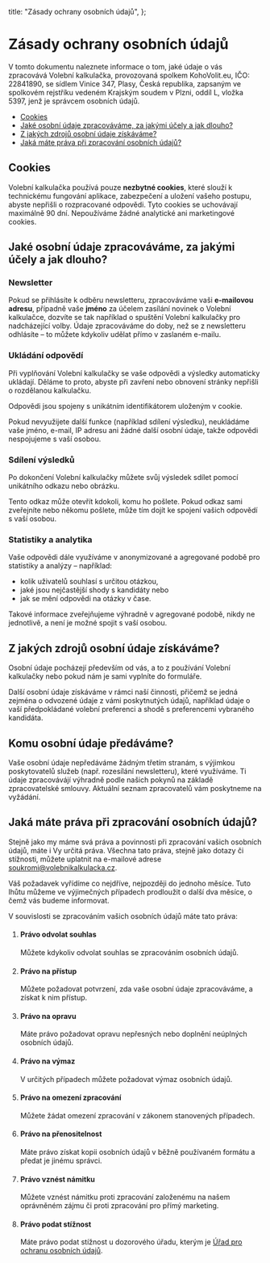   title: "Zásady ochrany osobních údajů",
};

# Zásady ochrany osobních údajů

V tomto dokumentu naleznete informace o tom, jaké údaje o vás zpracovává Volební kalkulačka, provozovaná spolkem KohoVolit.eu, IČO: 22841890, se sídlem Vinice 347, Plasy, Česká republika, zapsaným ve spolkovém rejstříku vedeném Krajským soudem v Plzni, oddíl L, vložka 5397, jenž je správcem osobních údajů.

- [Cookies](#cookies)
- [Jaké osobní údaje zpracováváme, za jakými účely a jak dlouho?](#jaké-osobní-údaje-zpracováváme-za-jakými-účely-a-jak-dlouho)
- [Z jakých zdrojů osobní údaje získáváme?](#z-jakých-zdrojů-osobní-údaje-získáváme)
- [Jaká máte práva při zpracování osobních údajů?](#jaká-máte-práva-při-zpracování-osobních-údajů)

## Cookies

Volební kalkulačka používá pouze **nezbytné cookies**, které slouží k technickému fungování aplikace, zabezpečení a uložení vašeho postupu, abyste nepřišli o rozpracované odpovědi. Tyto cookies se uchovávají maximálně 90 dní. Nepoužíváme žádné analytické ani marketingové cookies.

## Jaké osobní údaje zpracováváme, za jakými účely a jak dlouho?

### Newsletter

Pokud se přihlásíte k odběru newsletteru, zpracováváme vaši **e-mailovou adresu**, případně vaše **jméno** za účelem zasílání novinek o Volební kalkulačce, dozvíte se tak například o spuštění Volební kalkulačky pro nadcházející volby. Údaje zpracováváme do doby, než se z newsletteru odhlásíte – to můžete kdykoliv udělat přímo v zaslaném e-mailu.

### Ukládání odpovědí

Při vyplňování Volební kalkulačky se vaše odpovědi a výsledky automaticky ukládají. Děláme to proto, abyste při zavření nebo obnovení stránky nepřišli o rozdělanou kalkulačku.

Odpovědi jsou spojeny s unikátním identifikátorem uloženým v cookie.

Pokud nevyužijete další funkce (například sdílení výsledku), neukládáme vaše jméno, e-mail, IP adresu ani žádné další osobní údaje, takže odpovědi nespojujeme s vaší osobou.

### Sdílení výsledků

Po dokončení Volební kalkulačky můžete svůj výsledek sdílet pomocí unikátního odkazu nebo obrázku.

Tento odkaz může otevřít kdokoli, komu ho pošlete. Pokud odkaz sami zveřejníte nebo někomu pošlete, může tím dojít ke spojení vašich odpovědí s vaší osobou.

### Statistiky a analytika

Vaše odpovědi dále využíváme v anonymizované a agregované podobě pro statistiky a analýzy – například:

- kolik uživatelů souhlasí s určitou otázkou,
- jaké jsou nejčastější shody s kandidáty nebo
- jak se mění odpovědi na otázky v čase.

Takové informace zveřejňujeme výhradně v agregované podobě, nikdy ne jednotlivě, a není je možné spojit s vaší osobou.

## Z jakých zdrojů osobní údaje získáváme?

Osobní údaje pocházejí především od vás, a to z používání Volební kalkulačky nebo pokud nám je sami vyplníte do formuláře.

Další osobní údaje získáváme v rámci naší činnosti, přičemž se jedná zejména o odvozené údaje z vámi poskytnutých údajů, například údaje o vaší předpokládané volební preferenci a shodě s preferencemi vybraného kandidáta.

## Komu osobní údaje předáváme?

Vaše osobní údaje nepředáváme žádným třetím stranám, s výjimkou poskytovatelů služeb (např. rozesílání newsletteru), které využíváme. Ti údaje zpracovávájí výhradně podle našich pokynů na základě zpracovatelské smlouvy. Aktuální seznam zpracovatelů vám poskytneme na vyžádání.

## Jaká máte práva při zpracování osobních údajů?

Stejně jako my máme svá práva a povinnosti při zpracování vašich osobních údajů, máte i Vy určitá práva. Všechna tato práva, stejně jako dotazy či stížnosti, můžete uplatnit na e-mailové adrese [soukromi@volebnikalkulacka.cz](mailto:soukromi@volebnikalkulacka.cz).

Váš požadavek vyřídíme co nejdříve, nejpozději do jednoho měsíce. Tuto lhůtu můžeme ve výjimečných případech prodloužit o další dva měsíce, o čemž vás budeme informovat.

V souvislosti se zpracováním vašich osobních údajů máte tato práva:

1. #### Právo odvolat souhlas

   Můžete kdykoliv odvolat souhlas se zpracováním osobních údajů.

2. #### Právo na přístup

   Můžete požadovat potvrzení, zda vaše osobní údaje zpracováváme, a získat k nim přístup.

3. #### Právo na opravu

   Máte právo požadovat opravu nepřesných nebo doplnění neúplných osobních údajů.

4. #### Právo na výmaz

   V určitých případech můžete požadovat výmaz osobních údajů.

5. #### Právo na omezení zpracování

   Můžete žádat omezení zpracování v zákonem stanovených případech.

6. #### Právo na přenositelnost

   Máte právo získat kopii osobních údajů v běžně používaném formátu a předat je jinému správci.

7. #### Právo vznést námitku

   Můžete vznést námitku proti zpracování založenému na našem oprávněném zájmu či proti zpracování pro přímý marketing.

8. #### Právo podat stížnost

   Máte právo podat stížnost u dozorového úřadu, kterým je [Úřad pro ochranu osobních údajů](https://uoou.gov.cz).
